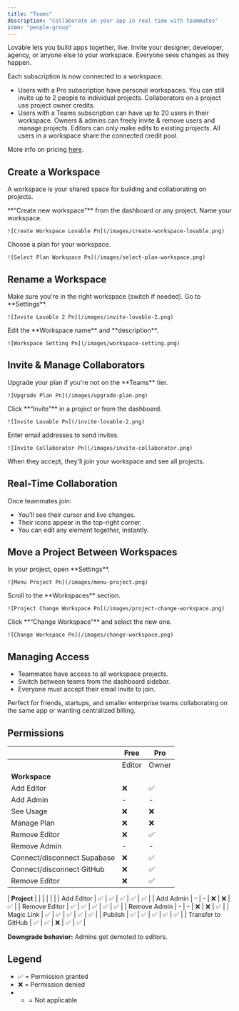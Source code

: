 ```yaml
---
title: "Teams"
description: "Collaborate on your app in real time with teammates"
icon: "people-group"
---
```


Lovable lets you build apps together, live. Invite your designer, developer, agency, or anyone else to your workspace. Everyone sees changes as they happen.

<Info>
  Each subscription is now connected to a workspace.
</Info>

- Users with a Pro subscription have personal workspaces. You can still invite up to 2 people to individual projects. Collaborators on a project use project owner credits.
- Users with a Teams subscription can have up to 20 users in their workspace. Owners & admins can freely invite & remove users and manage projects. Editors can only make edits to existing projects. All users in a workspace share the connected credit pool.

More info on pricing [here](https://docs.lovable.dev/user-guides/messaging-limits).

## Create a Workspace

A workspace is your shared space for building and collaborating on projects.

<Steps>
  <Step title="Step 1">
    **“Create new workspace”** from the dashboard or any project.
  </Step>
  <Step title="Step 2">
    Name your workspace.

    ![Create Workspace Lovable Pn](/images/create-workspace-lovable.png)
  </Step>
  <Step title="Step 3">
    Choose a plan for your workspace.

    ![Select Plan Workspace Pn](/images/select-plan-workspace.png)
  </Step>
</Steps>

## Rename a Workspace

<Steps>
  <Step title="Step 1">
    Make sure you're in the right workspace (switch if needed).
  </Step>
  <Step title="Step 2">
    Go to **Settings**.

    ![Invite Lovable 2 Pn](/images/invite-lovable-2.png)
  </Step>
  <Step title="Step 3">
    Edit the **Workspace name** and **description**.

    ![Workspace Setting Pn](/images/workspace-setting.png)
  </Step>
</Steps>

## Invite & Manage Collaborators

<Steps>
  <Step title="Step 1">
    Upgrade your plan if you're not on the **Teams** tier.

    ![Upgrade Plan Pn](/images/upgrade-plan.png)
  </Step>
  <Step title="Step 2">
    Click **“Invite”** in a project or from the dashboard.

    ![Invite Lovable Pn](/invite-lovable-2.png)
  </Step>
  <Step title="Step 3">
    Enter email addresses to send invites.

    ![Invite Collaborator Pn](/images/invite-collaborator.png)
  </Step>
  <Step title="Step 4">
    When they accept, they'll join your workspace and see all projects.
  </Step>
</Steps>

## Real-Time Collaboration

Once teammates join:

- You’ll see their cursor and live changes.
- Their icons appear in the top-right corner.
- You can edit any element together, instantly.

## Move a Project Between Workspaces

<Steps>
  <Step title="Step 1">
    In your project, open **Settings**.

    ![Menu Project Pn](/images/menu-project.png)
  </Step>
  <Step title="Step 2">
    Scroll to the **Workspaces** section.

    ![Project Change Workspace Pn](/images/project-change-workspace.png)
  </Step>
  <Step title="Step 3">
    Click **“Change Workspace”** and select the new one.

    ![Change Workspace Pn](/images/change-workspace.png)
  </Step>
</Steps>

## Managing Access

- Teammates have access to all workspace projects.
- Switch between teams from the dashboard sidebar.
- Everyone must accept their email invite to join.

Perfect for friends, startups, and smaller enterprise teams collaborating on the same app or wanting centralized billing.


## Permissions

|                | **Free**                 | **Pro**                              |
|----------------|--------------------------|--------------------------------------|
|                | Editor | Owner           | Editor | Admin | Owner              |
| **Workspace**  |        |                  |        |       |                    |
| Add Editor     | ❌     | ✅               | ❌     | ✅    | ✅                 |
| Add Admin      | -      | -                | ❌     | ❌    | ✅                 |
| See Usage      | ❌     | ❌               | ❌     | ✅    | ✅                 |
| Manage Plan    | ❌     | ❌               | ❌     | ❌    | ✅                 |
| Remove Editor  | ❌     | ✅               | ❌     | ✅    | ✅                 |
| Remove Admin   | -      | -                | ❌     | ❌    | ✅                 |
| Connect/disconnect Supabase | ❌     | ✅               | ❌     | ✅    | ✅     |
| Connect/disconnect GitHub | ❌     | ✅               | ❌     | ✅    | ✅     |
| Remove Editor  | ❌     | ✅               | ❌     | ✅    | ✅                 |

| **Project**    |        |                  |        |       |                    |
| Add Editor     | ✅     | ✅               | ✅     | ✅    | ✅                 |
| Add Admin      | -      | -                | ❌     | ❌    | ✅                 |
| Remove Editor  | ✅     | ✅               | ✅     | ✅    | ✅                 |
| Remove Admin   | -      | -                | ❌     | ❌    | ✅                 |
| Magic Link     | ✅     | ✅               | ✅     | ✅    | ✅                 |
| Publish     | ✅     | ✅               | ✅     | ✅    | ✅                 |
| Transfer to GitHub | ✅     | ✅               | ❌     | ✅    | ✅         |



**Downgrade behavior:** Admins get demoted to editors.

## Legend
- ✅ = Permission granted  
- ❌ = Permission denied
- - = Not applicable

